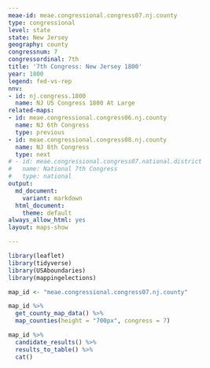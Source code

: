 ```yaml
---
meae-id: meae.congressional.congress07.nj.county
type: congressional
level: state
state: New Jersey
geography: county
congressnum: 7
congressordinal: 7th
title: '7th Congress: New Jersey 1800'
year: 1800
legend: fed-vs-rep
nnv:
- id: nj.congress.1800
  name: NJ US Congress 1800 At Large
related-maps:
- id: meae.congressional.congress06.nj.county
  name: NJ 6th Congress
  type: previous
- id: meae.congressional.congress08.nj.county
  name: NJ 8th Congress
  type: next
# - id: meae.congressional.congress07.national.district
#   name: National 7th Congress
#   type: national
output:
  md_document:
    variant: markdown
  html_document:
    theme: default
always_allow_html: yes
layout: maps-show

---
```


```r
library(leaflet)
library(tidyverse)
library(USAboundaries)
library(mappingelections)

map_id <- "meae.congressional.congress07.nj.county"
```

<div class="map">

```r
map_id %>%
  get_county_map_data() %>%
  map_counties(height = "700px", congress = 7)
```

</div>

<div class="results-table">

```r
map_id %>%
  candidate_results() %>%
  results_to_table() %>%
  cat()
```

</div>
